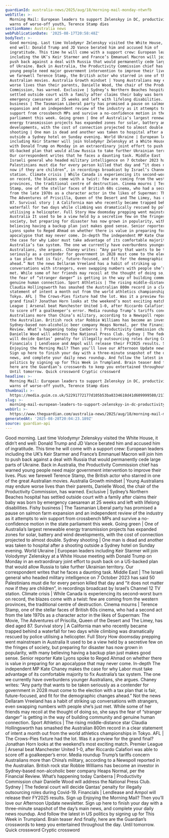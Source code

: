 ```yaml
---
guardianId: australia-news/2025/aug/18/morning-mail-monday-ntwnfb
webTitle: >-
  Morning Mail: European leaders to support Zelenskyy in DC, productivity boss
  warns of worse-off youth, Terence Stamp dies
sectionName: Australia news
webPublicationDate: '2025-08-17T20:58:48Z'
bodyText: >-
  Good morning. Last time Volodymyr Zelenskyy visited the White House, it didn’t
  end well: Donald Trump and JD Vance berated him and accused him of
  ingratitude. This time he will come with a support crew: European leaders
  including the UK’s Keir Starmer and France’s Emmanuel Macron will join him to
  push back against a deal with Russia that would permanently cede large parts
  of Ukraine. Back in Australia, the Productivity Commission chief has warned
  young people need major government intervention to improve their lives. Plus:
  we farewell Terence Stamp, the British actor who starred in one of the great
  Australian movies. Australia Growth mindset | Young Australians may endure
  worse lives than their parents, Danielle Wood, the chair of the Productivity
  Commission, has warned. Exclusive | Sydney’s Northern Beaches hospital has
  settled outside court with a family after claims their baby was born by
  emergency caesarean at 25 weeks and left with lifelong disabilities. Fishy
  business | The Tasmanian Liberal party has promised a pause on salmon farm
  expansion and an independent review of the industry as it attempts to win
  support from crossbench MPs and survive a no-confidence motion in the state
  parliament this week. Going green | One of Australia’s largest renewable
  energy transmission projects has expanded zones for solar, battery and wind
  developments, with the cost of connection projected to almost double. Sydney
  shooting | One man is dead and another was taken to hospital after a shooting
  outside a Sydney hotel on Sunday evening. World Ukraine | European leaders
  including Keir Starmer will join Volodymyr Zelenskyy at a White House meeting
  with Donald Trump on Monday in an extraordinary joint effort to push back on a
  US-backed plan that would allow Russia to take further Ukrainian territory.
  Our correspondent writes that he faces a daunting task. Middle East | The
  Israeli general who headed military intelligence on 7 October 2023 has said 50
  Palestinians must die for every person killed that day and “it does not matter
  now if they are children”, in recordings broadcast by Israel’s Channel 12 TV
  station. Climate crisis | While Canada is experiencing its second-worst burn
  on record, the blazes come with a twist: few are coming from the western
  provinces, the traditional centre of destruction. Cinema mourns | Terence
  Stamp, one of the stellar faces of British 60s cinema, who had a second act
  from the late 1970s as a character actor in the likes of Superman: The Movie,
  The Adventures of Priscilla, Queen of the Desert and The Limey, has died aged
  87. Survival story | A California man who recently became trapped behind a
  waterfall for two days while climbing was dramatically rescued by police
  utilising a helicopter. Full Story How doomsday prepping went mainstream in
  Australia It used to be a view held by a secretive few on the fringes of
  society, but preparing for disaster has now grown in popularity, with many
  believing having a backup plan just makes good sense. Senior reporter Kate
  Lyons spoke to Reged Ahmad on whether there is value in preparing for an
  apocalypse that may never come. In-depth The independent MP Kate Chaney makes
  the case for why Labor must take advantage of its comfortable majority to fix
  Australia’s tax system. The one we currently have overburdens younger
  Australians, she argues. Chaney writes: “Any party that wants to be taken
  seriously as a contender for government in 2028 must come to the election with
  a tax plan that is fair, future-focused, and fit for the demographic changes
  ahead.” Not the news Dellaram Vreeland has a habit of striking up
  conversations with strangers, even swapping numbers with people she’s just
  met. While some of her friends may recoil at the thought of doing so, she says
  the fear of “stranger danger” is getting in the way of building community and
  genuine human connection. Sport Athletics | The rising middle-distance star
  Claudia Hollingsworth has smashed the Australian 800m record in a clear
  statement of intent a month out from the world athletics championships in
  Tokyo. AFL | The Crows-Pies fixture had the lot. Was it a preview for the
  grand final? Jonathan Horn looks at the weekend’s most exciting match. Premier
  League | Arsenal beat Manchester United 1-0, after Riccardo Calafiori was able
  to score off a goalkeeper’s error. Media roundup Trump’s tariffs concern
  Australians more than China’s military, according to a Newspoll reported in
  the Australian. British rock star Robbie Williams has become an investor in
  Sydney-based non-alcoholic beer company Heaps Normal, per the Financial
  Review. What’s happening today Canberra | Productivity Commission chair
  Danielle Wood will address the National Press Club. Sydney | The federal court
  will decide Qantas’ penalty for illegally outsourcing roles during Covid-19.
  Financials | Lendlease and Ampol will release their FY2025 results. Sign up
  Enjoying the Morning Mail? Then you’ll love our Afternoon Update newsletter.
  Sign up here to finish your day with a three-minute snapshot of the day’s main
  news, and complete your daily news roundup. And follow the latest in US
  politics by signing up for This Week in Trumpland. Brain teaser And finally,
  here are the Guardian’s crosswords to keep you entertained throughout the day.
  Until tomorrow. Quick crossword Cryptic crossword
headline: >-
  Morning Mail: European leaders to support Zelenskyy in DC, productivity boss
  warns of worse-off youth, Terence Stamp dies
thumbnail: >-
  https://media.guim.co.uk/52291772177d105b53ba8334618d41d609999580/217_35_792_634/500.jpg
slug: >-
  morning-mail-european-leaders-to-support-zelenskyy-in-dc-productivity-boss-warns-of-worse-off-youth-terence-stamp-dies
webUrl: >-
  https://www.theguardian.com/australia-news/2025/aug/18/morning-mail-monday-ntwnfb
generatedAt: '2025-08-28T20:04:23.189Z'
source: guardian-api
---
```

Good morning. Last time Volodymyr Zelenskyy visited the White House, it didn’t end well: Donald Trump and JD Vance berated him and accused him of ingratitude. This time he will come with a support crew: European leaders including the UK’s Keir Starmer and France’s Emmanuel Macron will join him to push back against a deal with Russia that would permanently cede large parts of Ukraine. Back in Australia, the Productivity Commission chief has warned young people need major government intervention to improve their lives. Plus: we farewell Terence Stamp, the British actor who starred in one of the great Australian movies. Australia Growth mindset | Young Australians may endure worse lives than their parents, Danielle Wood, the chair of the Productivity Commission, has warned. Exclusive | Sydney’s Northern Beaches hospital has settled outside court with a family after claims their baby was born by emergency caesarean at 25 weeks and left with lifelong disabilities. Fishy business | The Tasmanian Liberal party has promised a pause on salmon farm expansion and an independent review of the industry as it attempts to win support from crossbench MPs and survive a no-confidence motion in the state parliament this week. Going green | One of Australia’s largest renewable energy transmission projects has expanded zones for solar, battery and wind developments, with the cost of connection projected to almost double. Sydney shooting | One man is dead and another was taken to hospital after a shooting outside a Sydney hotel on Sunday evening. World Ukraine | European leaders including Keir Starmer will join Volodymyr Zelenskyy at a White House meeting with Donald Trump on Monday in an extraordinary joint effort to push back on a US-backed plan that would allow Russia to take further Ukrainian territory. Our correspondent writes that he faces a daunting task. Middle East | The Israeli general who headed military intelligence on 7 October 2023 has said 50 Palestinians must die for every person killed that day and “it does not matter now if they are children”, in recordings broadcast by Israel’s Channel 12 TV station. Climate crisis | While Canada is experiencing its second-worst burn on record, the blazes come with a twist: few are coming from the western provinces, the traditional centre of destruction. Cinema mourns | Terence Stamp, one of the stellar faces of British 60s cinema, who had a second act from the late 1970s as a character actor in the likes of Superman: The Movie, The Adventures of Priscilla, Queen of the Desert and The Limey, has died aged 87. Survival story | A California man who recently became trapped behind a waterfall for two days while climbing was dramatically rescued by police utilising a helicopter. Full Story How doomsday prepping went mainstream in Australia It used to be a view held by a secretive few on the fringes of society, but preparing for disaster has now grown in popularity, with many believing having a backup plan just makes good sense. Senior reporter Kate Lyons spoke to Reged Ahmad on whether there is value in preparing for an apocalypse that may never come. In-depth The independent MP Kate Chaney makes the case for why Labor must take advantage of its comfortable majority to fix Australia’s tax system. The one we currently have overburdens younger Australians, she argues. Chaney writes: “Any party that wants to be taken seriously as a contender for government in 2028 must come to the election with a tax plan that is fair, future-focused, and fit for the demographic changes ahead.” Not the news Dellaram Vreeland has a habit of striking up conversations with strangers, even swapping numbers with people she’s just met. While some of her friends may recoil at the thought of doing so, she says the fear of “stranger danger” is getting in the way of building community and genuine human connection. Sport Athletics | The rising middle-distance star Claudia Hollingsworth has smashed the Australian 800m record in a clear statement of intent a month out from the world athletics championships in Tokyo. AFL | The Crows-Pies fixture had the lot. Was it a preview for the grand final? Jonathan Horn looks at the weekend’s most exciting match. Premier League | Arsenal beat Manchester United 1-0, after Riccardo Calafiori was able to score off a goalkeeper’s error. Media roundup Trump’s tariffs concern Australians more than China’s military, according to a Newspoll reported in the Australian. British rock star Robbie Williams has become an investor in Sydney-based non-alcoholic beer company Heaps Normal, per the Financial Review. What’s happening today Canberra | Productivity Commission chair Danielle Wood will address the National Press Club. Sydney | The federal court will decide Qantas’ penalty for illegally outsourcing roles during Covid-19. Financials | Lendlease and Ampol will release their FY2025 results. Sign up Enjoying the Morning Mail? Then you’ll love our Afternoon Update newsletter. Sign up here to finish your day with a three-minute snapshot of the day’s main news, and complete your daily news roundup. And follow the latest in US politics by signing up for This Week in Trumpland. Brain teaser And finally, here are the Guardian’s crosswords to keep you entertained throughout the day. Until tomorrow. Quick crossword Cryptic crossword
